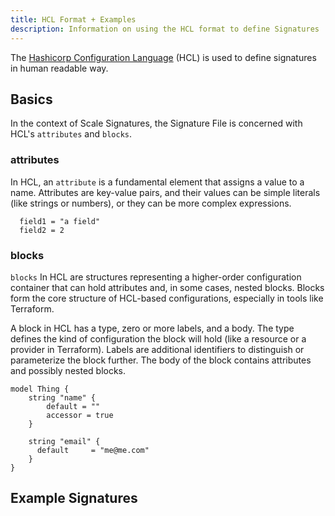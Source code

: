 ```yaml
---
title: HCL Format + Examples
description: Information on using the HCL format to define Signatures
---
```


The [Hashicorp Configuration Language](https://developer.hashicorp.com/packer/docs/templates/hcl_templates) (HCL) is used to define signatures in human readable way.

## Basics

In the context of Scale Signatures, the Signature File is concerned with HCL's `attributes` and `blocks`.

### attributes

In HCL, an `attribute` is a fundamental element that assigns a value to a name. Attributes are key-value pairs, and their values can be simple literals (like strings or numbers), or they can be more complex expressions.


```hcl
  field1 = "a field"
  field2 = 2
```


### blocks

`blocks` In HCL are structures representing a higher-order configuration container that can hold attributes and, in some cases, nested blocks. Blocks form the core structure of HCL-based configurations, especially in tools like Terraform.

A block in HCL has a type, zero or more labels, and a body. The type defines the kind of configuration the block will hold (like a resource or a provider in Terraform). Labels are additional identifiers to distinguish or parameterize the block further. The body of the block contains attributes and possibly nested blocks.

```hcl
model Thing {
    string "name" {
        default = ""
        accessor = true
    }

    string "email" {
      default     = "me@me.com"
    }
}
```

## Example Signatures


